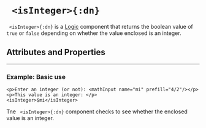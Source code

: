 


# ` <isInteger>{:dn}`


` <isInteger>{:dn}` is a [Logic](../document_structure/essentialConcepts#component-types) 
component that returns the boolean value of `true` or `false` depending on whether the value enclosed is an integer.

## Attributes and Properties 
 <AttrDisplay name='isInteger'/> 
 <PropDisplay name='isInteger'/>

---

### Example: Basic use


```doenet-editor-horiz
<p>Enter an integer (or not): <mathInput name="mi" prefill="4/2"/></p>
<p>This value is an integer: </p>
<isInteger>$mi</isInteger>
```



Tne ` <isInteger>{:dn}` component checks to see whether the enclosed value is an integer.

